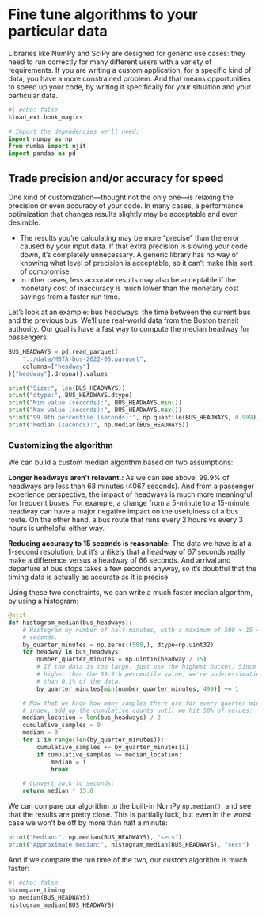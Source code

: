 # Fine tune algorithms to your particular data

Libraries like NumPy and SciPy are designed for generic use cases: they need to run correctly for many different users with a variety of requirements.
If you are writing a custom application, for a specific kind of data, you have a more constrained problem.
And that means opportunities to speed up your code, by writing it specifically for your situation and your particular data.

```python
#| echo: false
%load_ext book_magics
```

```python
# Import the dependencies we'll need:
import numpy as np
from numba import njit
import pandas as pd
```

## Trade precision and/or accuracy for speed

One kind of customization—thought not the only one—is relaxing the precision or even accuracy of your code.
In many cases, a performance optimization that changes results slightly may be acceptable and even desirable:

* The results you're calculating may be more "precise" than the error caused by your input data.
  If that extra precision is slowing your code down, it's completely unnecessary.
  A generic library has no way of knowing what level of precision is acceptable, so it can't make this sort of compromise.
* In other cases, less accurate results may also be acceptable if the monetary cost of inaccuracy is much lower than the monetary cost savings from a faster run time.

Let's look at an example: bus headways, the time between the current bus and the previous bus.
We'll use real-world data from the Boston transit authority.
Our goal is have a fast way to compute the median headway for passengers.

```python
BUS_HEADWAYS = pd.read_parquet(
    "../data/MBTA-bus-2022-05.parquet",
    columns=["headway"]
)["headway"].dropna().values

print("Size:", len(BUS_HEADWAYS))
print("dtype:", BUS_HEADWAYS.dtype)
print("Min value (seconds):", BUS_HEADWAYS.min())
print("Max value (seconds):", BUS_HEADWAYS.max())
print("99.9th percentile (seconds):", np.quantile(BUS_HEADWAYS, 0.999))
print("Median (seconds):", np.median(BUS_HEADWAYS))
```

### Customizing the algorithm

We can build a custom median algorithm based on two assumptions:

**Longer headways aren't relevant.:** As we can see above, 99.9% of headways are less than 68 minutes (4067 seconds).
And from a passenger experience perspective, the impact of headways is much more meaningful for frequent buses.
For example, a change from a 5-minute to a 15-minute headway can have a major negative impact on the usefulness of a bus route.
On the other hand, a bus route that runs every 2 hours vs every 3 hours is unhelpful either way.

**Reducing accuracy to 15 seconds is reasonable:** The data we have is at a 1-second resolution, but it's unlikely that a headway of 67 seconds really make a difference versus a headway of 66 seconds.
And arrival and departure at bus stops takes a few seconds anyway, so it's doubtful that the timing data is actually as accurate as it is precise.

Using these two constraints, we can write a much faster median algorithm, by using a histogram:

```python
@njit
def histogram_median(bus_headways):
    # Histogram by number of half-minutes, with a maximum of 500 × 15 = 7,500
    # seconds.
    by_quarter_minutes = np.zeros((500,), dtype=np.uint32)
    for headway in bus_headways:
        number_quarter_minutes = np.uint16(headway / 15)
        # If the data is too large, just use the highest bucket. Since 7500 is
        # higher than the 99.9th percentile value, we're underestimating less
        # than 0.1% of the data.
        by_quarter_minutes[min(number_quarter_minutes, 499)] += 1

    # Now that we know how many samples there are for every quarter minutes
    # index, add up the cumulative counts until we hit 50% of values:
    median_location = len(bus_headways) / 2
    cumulative_samples = 0
    median = 0
    for i in range(len(by_quarter_minutes)):
        cumulative_samples += by_quarter_minutes[i]
        if cumulative_samples >= median_location:
            median = i
            break

    # Convert back to seconds:
    return median * 15.0
```

We can compare our algorithm to the built-in NumPy `np.median()`, and see that the results are pretty close.
This is partially luck, but even in the worst case we won't be off by more than half a minute:

```python
print("Median:", np.median(BUS_HEADWAYS), "secs")
print("Approximate median:", histogram_median(BUS_HEADWAYS), "secs")
```

And if we compare the run time of the two, our custom algorithm is much faster:

```python
#| echo: false
%%compare_timing
np.median(BUS_HEADWAYS)
histogram_median(BUS_HEADWAYS)
```
